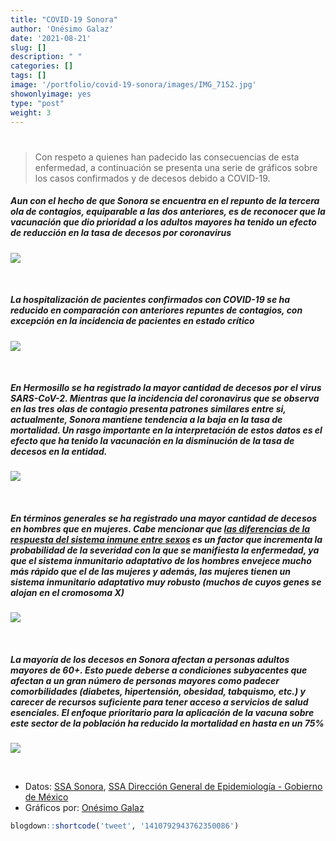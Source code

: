 ```yaml
---
title: "COVID-19 Sonora"
author: 'Onésimo Galaz'
date: '2021-08-21'
slug: []
description: " "
categories: []
tags: []
image: '/portfolio/covid-19-sonora/images/IMG_7152.jpg'
showonlyimage: yes
type: "post"
weight: 3
---
```


#
> Con respeto a quienes han padecido las consecuencias de esta enfermedad, a continuación se presenta una serie de gráficos sobre los casos confirmados y de decesos debido a COVID-19.

##### Aun con el hecho de que Sonora se encuentra en el repunto de la tercera ola de contagios, equiparable a las dos anteriores, es de reconocer que la vacunación que dio prioridad a los adultos mayores ha tenido un efecto de reducción en la tasa de decesos por coronavirus
![](images/confirmados_vs_decesos.png)

<br>

##### La hospitalización de pacientes confirmados con COVID-19 se ha reducido en comparación con anteriores repuntes de contagios, con excepción en la incidencia de pacientes en estado crítico
![](images/hospital_covid.png)

<br>

##### En Hermosillo se ha registrado la mayor cantidad de decesos por el virus SARS-CoV-2. Mientras que la incidencia del coronavirus que se observa en las tres olas de contagio presenta patrones similares entre si, actualmente, Sonora mantiene tendencia a la baja en la tasa de mortalidad. Un rasgo importante en la interpretación de estos datos es el efecto que ha tenido la vacunación en la disminución de la tasa de decesos en la entidad.
![](images/municipios_covid.png)

<br>

##### En términos generales se ha registrado una mayor cantidad de decesos en hombres que en mujeres. Cabe mencionar que [las diferencias de la respuesta del sistema inmune entre sexos](https://www.nature.com/articles/s41586-020-2700-3.pdf) es un factor que incrementa la probabilidad de la severidad con la que se manifiesta la enfermedad, ya que el sistema inmunitario adaptativo de los hombres envejece mucho más rápido que el de las mujeres y además, las mujeres tienen un sistema inmunitario adaptativo muy robusto (muchos de cuyos genes se alojan en el cromosoma X)
![](images/sex_covid.png)

<br>

##### La mayoría de los decesos en Sonora afectan a personas adultos mayores de 60+. Esto puede deberse a condiciones subyacentes que afectan a un gran número de personas mayores como padecer comorbilidades (diabetes, hipertensión, obesidad, tabquismo, etc.) y carecer de recursos suficiente para tener acceso a servicios de salud esenciales. El enfoque prioritario para la aplicación de la vacuna sobre este sector de la población ha reducido la mortalidad en hasta en un 75%
![](images/edad_covid.png)


<br>

* Datos: [SSA Sonora](http://covid19.saludsonora.gob.mx/), [SSA Dirección General de Epidemiología -  Gobierno de México](https://www.gob.mx/salud/documentos/datos-abiertos-152127)
* Gráficos por: [Onésimo Galaz](https://vemosdatos.com/about/)


```r
blogdown::shortcode('tweet', '1410792943762350086')
```




